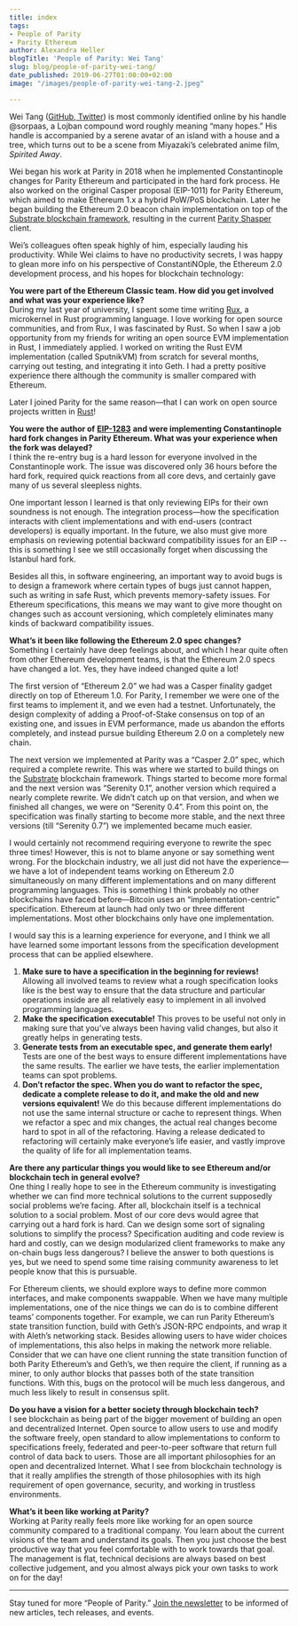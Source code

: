 ```yaml
---
title: index
tags:
- People of Parity
- Parity Ethereum
author: Alexandra Heller
blogTitle: 'People of Parity: Wei Tang'
slug: blog/people-of-parity-wei-tang/
date_published: 2019-06-27T01:00:00+02:00
image: "/images/people-of-parity-wei-tang-2.jpeg"

---
```

Wei Tang ([GitHub](https://github.com/sorpaas/),[ Twitter](https://twitter.com/sorpaas/)) is most commonly identified online by his handle @sorpaas, a Lojban compound word roughly meaning “many hopes.” His handle is accompanied by a serene avatar of an island with a house and a tree, which turns out to be a scene from Miyazaki’s celebrated anime film, _Spirited Away_.

Wei began his work at Parity in 2018 when he implemented Constantinople changes for Parity Ethereum and participated in the hard fork process. He also worked on the original Casper proposal (EIP-1011) for Parity Ethereum, which aimed to make Ethereum 1.x a hybrid PoW/PoS blockchain. Later he began building the Ethereum 2.0 beacon chain implementation on top of the [Substrate blockchain framework](https://parity.io/substrate), resulting in the current [Parity Shasper](https://github.com/paritytech/shasper) client.

Wei’s colleagues often speak highly of him, especially lauding his productivity. While Wei claims to have no productivity secrets, I was happy to glean more info on his perspective of ConstantiNOple, the Ethereum 2.0 development process, and his hopes for blockchain technology:

**You were part of the Ethereum Classic team. How did you get involved and what was your experience like?**  
During my last year of university, I spent some time writing [Rux](https://github.com/sorpaas/rux), a microkernel in Rust programming language. I love working for open source communities, and from Rux, I was fascinated by Rust. So when I saw a job opportunity from my friends for writing an open source EVM implementation in Rust, I immediately applied. I worked on writing the Rust EVM implementation (called SputnikVM) from scratch for several months, carrying out testing, and integrating it into Geth. I had a pretty positive experience there although the community is smaller compared with Ethereum.

Later I joined Parity for the same reason—that I can work on open source projects written in [Rust](https://www.parity.io/why-rust/)!

**You were the author of** [**EIP-1283**](https://github.com/ethereum/EIPs/blob/master/EIPS/eip-1283.md) **and were implementing Constantinople hard fork changes in Parity Ethereum. What was your experience when the fork was delayed?**  
I think the re-entry bug is a hard lesson for everyone involved in the Constantinople work. The issue was discovered only 36 hours before the hard fork, required quick reactions from all core devs, and certainly gave many of us several sleepless nights.

One important lesson I learned is that only reviewing EIPs for their own soundness is not enough. The integration process—how the specification interacts with client implementations and with end-users (contract developers) is equally important. In the future, we also must give more emphasis on reviewing potential backward compatibility issues for an EIP -- this is something I see we still occasionally forget when discussing the Istanbul hard fork.

Besides all this, in software engineering, an important way to avoid bugs is to design a framework where certain types of bugs just cannot happen, such as writing in safe Rust, which prevents memory-safety issues. For Ethereum specifications, this means we may want to give more thought on changes such as account versioning, which completely eliminates many kinds of backward compatibility issues.

**What’s it been like following the Ethereum 2.0 spec changes?**  
Something I certainly have deep feelings about, and which I hear quite often from other Ethereum development teams, is that the Ethereum 2.0 specs have changed a lot. Yes, they have indeed changed quite a lot!

The first version of “Ethereum 2.0” we had was a Casper finality gadget directly on top of Ethereum 1.0. For Parity, I remember we were one of the first teams to implement it, and we even had a testnet. Unfortunately, the design complexity of adding a Proof-of-Stake consensus on top of an existing one, and issues in EVM performance, made us abandon the efforts completely, and instead pursue building Ethereum 2.0 on a completely new chain.

The next version we implemented at Parity was a “Casper 2.0” spec, which required a complete rewrite. This was where we started to build things on the [Substrate](https://parity.io/substrate) blockchain framework. Things started to become more formal and the next version was “Serenity 0.1”, another version which required a nearly complete rewrite. We didn’t catch up on that version, and when we finished all changes, we were on “Serenity 0.4”. From this point on, the specification was finally starting to become more stable, and the next three versions (till “Serenity 0.7”) we implemented became much easier.

I would certainly not recommend requiring everyone to rewrite the spec three times! However, this is not to blame anyone or say something went wrong. For the blockchain industry, we all just did not have the experience—we have a lot of independent teams working on Ethereum 2.0 simultaneously on many different implementations and on many different programming languages. This is something I think probably no other blockchains have faced before—Bitcoin uses an “implementation-centric” specification. Ethereum at launch had only two or three different implementations. Most other blockchains only have one implementation.

I would say this is a learning experience for everyone, and I think we all have learned some important lessons from the specification development process that can be applied elsewhere.

1. **Make sure to have a specification in the beginning for reviews!** Allowing all involved teams to review what a rough specification looks like is the best way to ensure that the data structure and particular operations inside are all relatively easy to implement in all involved programming languages.
2. **Make the specification executable!** This proves to be useful not only in making sure that you’ve always been having valid changes, but also it greatly helps in generating tests.
3. **Generate tests from an executable spec, and generate them early!** Tests are one of the best ways to ensure different implementations have the same results. The earlier we have tests, the earlier implementation teams can spot problems.
4. **Don’t refactor the spec. When you do want to refactor the spec, dedicate a complete release to do it, and make the old and new versions equivalent!** We do this because different implementations do not use the same internal structure or cache to represent things. When we refactor a spec and mix changes, the actual real changes become hard to spot in all of the refactoring. Having a release dedicated to refactoring will certainly make everyone’s life easier, and vastly improve the quality of life for all implementation teams.

**Are there any particular things you would like to see Ethereum and/or blockchain tech in general evolve?**  
One thing I really hope to see in the Ethereum community is investigating whether we can find more technical solutions to the current supposedly social problems we’re facing. After all, blockchain itself is a technical solution to a social problem. Most of our core devs would agree that carrying out a hard fork is hard. Can we design some sort of signaling solutions to simplify the process? Specification auditing and code review is hard and costly, can we design modularized client frameworks to make any on-chain bugs less dangerous? I believe the answer to both questions is yes, but we need to spend some time raising community awareness to let people know that this is pursuable.

For Ethereum clients, we should explore ways to define more common interfaces, and make components swappable. When we have many multiple implementations, one of the nice things we can do is to combine different teams’ components together. For example, we can run Parity Ethereum’s state transition function, build with Geth’s JSON-RPC endpoints, and wrap it with Aleth’s networking stack. Besides allowing users to have wider choices of implementations, this also helps in making the network more reliable. Consider that we can have one client running the state transition function of both Parity Ethereum’s and Geth’s, we then require the client, if running as a miner, to only author blocks that passes both of the state transition functions. With this, bugs on the protocol will be much less dangerous, and much less likely to result in consensus split.

**Do you have a vision for a better society through blockchain tech?**  
I see blockchain as being part of the bigger movement of building an open and decentralized Internet. Open source to allow users to use and modify the software freely, open standard to allow implementations to conform to specifications freely, federated and peer-to-peer software that return full control of data back to users. Those are all important philosophies for an open and decentralized Internet. What I see from blockchain technology is that it really amplifies the strength of those philosophies with its high requirement of open governance, security, and working in trustless environments.

**What’s it been like working at Parity?**  
Working at Parity really feels more like working for an open source community compared to a traditional company. You learn about the current visions of the team and understand its goals. Then you just choose the best productive way that you feel comfortable with to work towards that goal. The management is flat, technical decisions are always based on best collective judgement, and you almost always pick your own tasks to work on for the day!

***

Stay tuned for more “People of Parity.” [Join the newsletter](https://www.parity.io/newsletter/) to be informed of new articles, tech releases, and events.